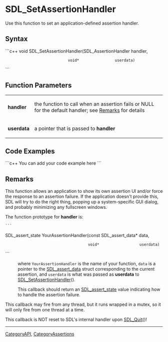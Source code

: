 <!-- pragma section-numbers off -->
<!-- pragma camelcase off -->

= SDL_SetAssertionHandler =
Use this function to set an application-defined assertion handler.


== Syntax ==
```c++
void SDL_SetAssertionHandler(SDL_AssertionHandler handler,
                             void*                userdata)
```

== Function Parameters ==
{|
|'''handler'''
|the function to call when an assertion fails or NULL for the default handler; see [[#Remarks|Remarks]] for details
|-
|'''userdata'''
|a pointer that is passed to '''handler'''
|}

== Code Examples ==
```c++
You can add your code example here
```

== Remarks ==
This function allows an application to show its own assertion UI and/or force the response to an assertion failure. If the application doesn't provide this, SDL will try to do the right thing, popping up a system-specific GUI dialog, and probably minimizing any fullscreen windows.

The function prototype for '''handler''' is:
 ```
SDL_assert_state YourAssertionHandler(const SDL_assert_data* data,
                                      void*                  userdata)
```
: where <code>YourAssertionHandler</code> is the name of your function, <code>data</code> is a pointer to the [[SDL_assert_data]] struct corresponding to the current assertion, and <code>userdata</code> is what was passed as '''userdata''' to [[SDL_SetAssertionHandler]]().

:This callback should return an [[SDL_assert_state]] value indicating how to handle the assertion failure.

This callback may fire from any thread, but it runs wrapped in a mutex, so it will only fire from one thread at a time.

This callback is NOT reset to SDL's internal handler upon [[SDL_Quit]]()!

----
[[CategoryAPI]], [[CategoryAssertions]]
